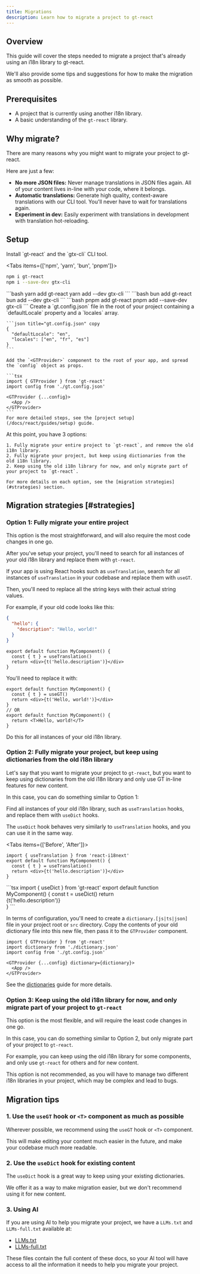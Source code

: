 ```yaml
---
title: Migrations
description: Learn how to migrate a project to gt-react
---
```


## Overview

This guide will cover the steps needed to migrate a project that's already using an i18n library to gt-react.

We'll also provide some tips and suggestions for how to make the migration as smooth as possible.

## Prerequisites

- A project that is currently using another i18n library.
- A basic understanding of the `gt-react` library.

## Why migrate?

There are many reasons why you might want to migrate your project to gt-react.

Here are just a few:

- **No more JSON files:** Never manage translations in JSON files again.
All of your content lives in-line with your code, where it belongs.
- **Automatic translations:** Generate high quality, context-aware translations with our CLI tool.
You'll never have to wait for translations again.
- **Experiment in dev:** Easily experiment with translations in development with translation hot-reloading.

## Setup

<Steps>
  <Step>
    Install `gt-react` and the `gtx-cli` CLI tool.

    
<Tabs items={['npm', 'yarn', 'bun', 'pnpm']}>
  <Tab value="npm">
  ```bash 
  npm i gt-react
  npm i --save-dev gtx-cli
  ``` 
  </Tab>
  <Tab value="yarn">
  ```bash 
  yarn add gt-react
  yarn add --dev gtx-cli
  ```
  </Tab>

  <Tab value="bun">
  ```bash 
  bun add gt-react
  bun add --dev gtx-cli
  ```
  </Tab>
  <Tab value="pnpm">
  ```bash 
  pnpm add gt-react
  pnpm add --save-dev gtx-cli
  ```
  </Tab>
</Tabs>
  </Step>
  <Step>
    Create a `gt.config.json` file in the root of your project containing a `defaultLocale` property and a `locales` array.

    ```json title="gt.config.json" copy
    {
      "defaultLocale": "en",
      "locales": ["en", "fr", "es"]
    }
    ```

    Add the `<GTProvider>` component to the root of your app, and spread the `config` object as props.

    ```tsx
    import { GTProvider } from 'gt-react'
    import config from './gt.config.json'

    <GTProvider {...config}>
      <App />
    </GTProvider>
    ```
    For more detailed steps, see the [project setup](/docs/react/guides/setup) guide.
  </Step>
  <Step>
    At this point, you have 3 options: 

    1. Fully migrate your entire project to `gt-react`, and remove the old i18n library.
    2. Fully migrate your project, but keep using dictionaries from the old i18n library.
    2. Keep using the old i18n library for now, and only migrate part of your project to `gt-react`.

    For more details on each option, see the [migration strategies](#strategies) section.
  </Step>
</Steps>

## Migration strategies [#strategies]

### Option 1: Fully migrate your entire project

This option is the most straightforward, and will also require the most code changes in one go.

After you've setup your project, you'll need to search for all instances of your old i18n library and replace them with `gt-react`.

If your app is using React hooks such as `useTranslation`, search for all instances of `useTranslation` in your codebase and replace them with `useGT`.

Then, you'll need to replace all the string keys with their actual string values.

For example, if your old code looks like this:

```json title="dictionary.json"
{
  "hello": {
    "description": "Hello, world!"
  }
}
```

```tsx
export default function MyComponent() {
  const { t } = useTranslation()
  return <div>{t('hello.description')}</div>
}
```

You'll need to replace it with:

```tsx
export default function MyComponent() {
  const { t } = useGT()
  return <div>{t('Hello, world!')}</div>
}
// OR
export default function MyComponent() {
  return <T>Hello, world!</T>
}
```

Do this for all instances of your old i18n library.

### Option 2: Fully migrate your project, but keep using dictionaries from the old i18n library

Let's say that you want to migrate your project to `gt-react`, but you want to keep using dictionaries from the old i18n library
and only use GT in-line features for new content.

In this case, you can do something similar to Option 1:

Find all instances of your old i18n library, such as `useTranslation` hooks, and replace them with `useDict` hooks.

The `useDict` hook behaves very similarly to `useTranslation` hooks, and you can use it in the same way.

<Tabs items={['Before', 'After']}>
  <Tab value="Before">
  ```tsx
  import { useTranslation } from 'react-i18next'
  export default function MyComponent() {
    const { t } = useTranslation()
    return <div>{t('hello.description')}</div>
  }
  ```
  </Tab>
  <Tab value="After">
  ```tsx
  import { useDict } from 'gt-react'
  export default function MyComponent() {
    const t = useDict()
    return <div>{t('hello.description')}</div>
  }
  ```
  </Tab>
</Tabs>

In terms of configuration, you'll need to create a `dictionary.[js|ts|json]` file in your project root or `src` directory.
Copy the contents of your old dictionary file into this new file, then pass it to the `GTProvider` component.

```tsx
import { GTProvider } from 'gt-react'
import dictionary from './dictionary.json'
import config from './gt.config.json'

<GTProvider {...config} dictionary={dictionary}>
  <App />
</GTProvider>
```

See the [dictionaries](/docs/react/guides/dictionaries) guide for more details.

### Option 3: Keep using the old i18n library for now, and only migrate part of your project to `gt-react`

This option is the most flexible, and will require the least code changes in one go.

In this case, you can do something similar to Option 2, but only migrate part of your project to `gt-react`.

For example, you can keep using the old i18n library for some components, and only use `gt-react` for others and for new content.

<Callout type="warn">
  This option is not recommended, as you will have to manage two different i18n libraries in your project, which may be complex and lead to bugs.
</Callout>

## Migration tips

### 1. Use the `useGT` hook or `<T>` component as much as possible

Wherever possible, we recommend using the `useGT` hook or `<T>` component.

This will make editing your content much easier in the future, and make your codebase much more readable.

### 2. Use the `useDict` hook for existing content

The `useDict` hook is a great way to keep using your existing dictionaries.

We offer it as a way to make migration easier, but we don't recommend using it for new content.

### 3. Using AI

If you are using AI to help you migrate your project, we have a `LLMs.txt` and `LLMs-full.txt` available at:

- [LLMs.txt](/llms.txt)
- [LLMs-full.txt](/llms-full.txt)

These files contain the full content of these docs, so your AI tool will have access to all the information it needs to help you migrate your project.


